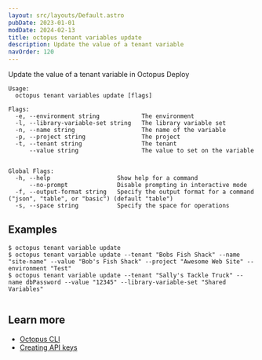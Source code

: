 ```yaml
---
layout: src/layouts/Default.astro
pubDate: 2023-01-01
modDate: 2024-02-13
title: octopus tenant variables update
description: Update the value of a tenant variable
navOrder: 120
---
```


Update the value of a tenant variable in Octopus Deploy

```
Usage:
  octopus tenant variables update [flags]

Flags:
  -e, --environment string            The environment
  -l, --library-variable-set string   The library variable set
  -n, --name string                   The name of the variable
  -p, --project string                The project
  -t, --tenant string                 The tenant
      --value string                  The value to set on the variable


Global Flags:
  -h, --help                   Show help for a command
      --no-prompt              Disable prompting in interactive mode
  -f, --output-format string   Specify the output format for a command ("json", "table", or "basic") (default "table")
  -s, --space string           Specify the space for operations

```

## Examples

<SamplesInstance />

```
$ octopus tenant variable update
$ octopus tenant variable update --tenant "Bobs Fish Shack" --name "site-name" --value "Bob's Fish Shack" --project "Awesome Web Site" --environment "Test"
$ octopus tenant variable update --tenant "Sally's Tackle Truck" --name dbPassword --value "12345" --library-variable-set "Shared Variables"


```

## Learn more

- [Octopus CLI](/docs/octopus-rest-api/cli)
- [Creating API keys](/docs/octopus-rest-api/how-to-create-an-api-key)